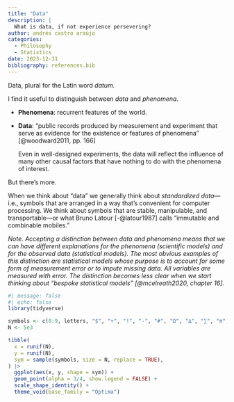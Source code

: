 ```yaml
---
title: "Data"
description: |
  What is data, if not experience persevering?
author: andrés castro araújo
categories:
  - Philosophy
  - Statistics
date: 2023-12-31
bibliography: references.bib
---
```


Data, plural for the Latin word *datum.*

I find it useful to distinguish between *data* and *phenomena*.

-   **Phenomena**: recurrent features of the world.

-   **Data**: "public records produced by measurement and experiment that serve as evidence for the existence or features of phenomena" [@woodward2011, pp. 166]

    Even in well-designed experiments, the data will reflect the influence of many other causal factors that have nothing to do with the phenomena of interest.

But there's more.

When we think about "data" we generally think about *standardized* *data*---i.e., symbols that are arranged in a way that's convenient for computer processing. We think about symbols that are stable, manipulable, and transportable---or what Bruno Latour [-@latour1987] calls "immutable and combinable mobiles."

*Note. Accepting a distinction between data and phenomena means that we can have different explanations for the phenomena (scientific models) and for the observed data (statistical models). The most obvious examples of this distinction are statistical models whose purpose is to account for some form of measurement error or to impute missing data. All variables are measured with error. The distinction becomes less clear when we start thinking about "bespoke statistical models" [@mcelreath2020, chapter 16].*

```r
#| message: false
#| echo: false
library(tidyverse)

symbols <- c(0:9, letters, "$", "+", "!", "-", "#", "Ω", "∆", "∑", "π")
N <- 5e3

tibble(
  x = runif(N),
  y = runif(N),
  sym = sample(symbols, size = N, replace = TRUE),
) |> 
  ggplot(aes(x, y, shape = sym)) +
  geom_point(alpha = 3/4, show.legend = FALSE) +
  scale_shape_identity() +
  theme_void(base_family = "Optima")
```
